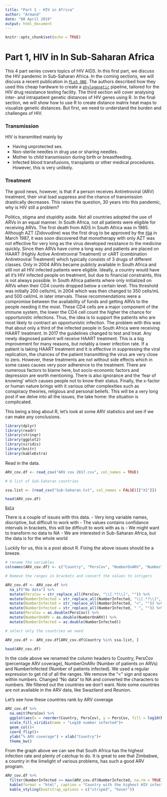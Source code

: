 ```yaml
---
title: "Part 1 - HIV in Africa"
author: "Armand"
date: "08 April 2019"
output: html_document
---
```


```r
knitr::opts_chunk$set(echo = TRUE)
```

# Part 1, HIV in In Sub-Saharan Africa

This 4 part series covers topics of HIV AIDS.  In this first part, we discuss the HIV pandemic in Sub-Saharan Africa.  In the coming sections, we will discuss a recent publication in [`PLoS ONE`](https://journals.plos.org/plosone/article?id=10.1371/journal.pone.0213241).  The authors described how they used this cheap hardware to create a [`phylogenetic`](https://en.wikipedia.org/wiki/Phylogenetics) pipeline, tailored for the HIV drug resistance testing facility.  The third section will cover analysing inter- and intrapatient genetic distances of HIV genes using R.  In the final section, we will show how to use R to create distance matrix heat maps to visualize genetic distances.  But first, we need to understand the burden and challenges of HIV.

### Transmission

HIV is transmitted mainly by 

- Having unprotected sex.
- Non-sterile needles in drug use or sharing needles.
- Mother to child transmission during birth or breastfeeding.
- Infected blood transfusions, transplants or other medical procedures. However, this is very unlikely.


### Treatment


The good news, however, is that if a person receives Antiretroviral (ARV) treatment, their viral load suppress and the chance of transmission drastically decreases.  This raises the question, 30 years into this pandemic, why is HIV still a problem?


Politics, stigma and stupidity aside.  Not all countries adopted the use of ARVs in an equal manner.  In South Africa, not all patients were eligible for receiving ARVs.  The first death from AIDS in South Africa was in 1985.  Although AZT (Zidovudine) was the first drug to be approved by the [`FDA`](https://www.fda.gov/forpatients/illness/hivaids/history/ucm151074.htm) in March 1987, it was soon discovered that monotherapy with only AZT was not effective for very long as the virus developed resistance to the medicine quickly.  Since then ARVs have come a long way and patients are placed on HAART (Highly Active Antiretroviral Treatment) or cART (combination Antiretroviral Treatment) which typically consists of 3 drugs of different classes.  Only in 2004 ARVs became publicly available in South Africa and still not all HIV infected patients were eligible.  Ideally, a country would have all it's HIV infected people on treatment, but due to financial constraints, this is not always possible.  In South Africa patients where only initialized on ARVs when their CD4 counts dropped below a certain level.  This threshold was initially 200 cells/mL in 2004 which was then changed to 350 cells/mL and 500 cell/mL in later intervals.  These recommendations were a compromise between the availability of funds and getting ARVs to the people needing it the most.  These CD4 cells are a major component of the immune system, the lower the CD4 cell count the higher the chance for opportunistic infections.  Thus, the idea is to support the patients who are most likely to contract an opportunistic infection.  The problem with this was that about only a third of the infected people in South Africa were receiving HAART treatment.  In 2017 the guidelines changed to test and treat.  Any newly diagnosed patient will receive HAART treatment.  This is a big improvement for many reasons, but notably a lower infection rate.  If a patient is taking HAART treatment and it is effective in suppressing the viral replication, the chances of the patient transmitting the virus are very close to zero.  However, these treatments are not without side effects which in some cases causes very poor adherence to the treatment.  There are numerous factors to blame here, but socio-economic factors and depression are worth mentioning.  There is also ignorance and the 'fear of knowing' which causes people not to know their status.  Finally, the x-factor or human nature brings with it various other complexities such as conspiracy theories, religious and personal beliefs.  This will be a very long post if we delve into all the issues, the take home: the situation is complicated.

This being a blog about R, let's look at some ARV statistics and see if we can make any conclusions.


```r

library(dplyr)
library(readr)
library(stringr)
library(ggplot2)
library(viridis)
library(knitr)
library(kableExtra)
```


Read in the data.

```r
ARV_cov.df <- read_csv("ARV cov 2017.csv", col_names = TRUE)

# A list of Sub-Saharan countries

ssa.list <- (read_csv("Sub-Saharan.txt", col_names = FALSE)[["X1"]])

head(ARV_cov.df)
```

[`Data`](http://apps.who.int/gho/data/node.main.626)

There is a couple of issues with this data.
- Very long variable names, discriptive, but difficult to work with
- The values contains confidance intervals in brackets, this will be difficult to work with as is
- We might want to transform no data to NA
- We are interested in Sub-Saharan Africa, but the data is for the whole world


Luckily for us, this is a post about R. Fixing the above issues should be a breeze.


```r
# rename the variables
colnames(ARV_cov.df) <- c("Country", "PersCov", "NumberOnARV", "NumberInfected")

# Remove the ranges in brackets and convert the values to intigers

ARV_cov.df <- ARV_cov.df %>% 
  na_if("No data") %>% 
  mutate(PersCov = str_replace_all(PersCov, "\\[.*?\\]", "")) %>% 
  mutate(NumberInfected = str_replace_all(NumberInfected, "\\[.*?\\]", "")) %>% 
  mutate(NumberInfected = str_replace_all(NumberInfected, "<", "")) %>%
  mutate(NumberInfected = str_replace_all(NumberInfected, " ", "")) %>%
  mutate(PersCov = as.double(PersCov)) %>% 
  mutate(NumberOnARV = as.double(NumberOnARV)) %>% 
  mutate(NumberInfected = as.double(NumberInfected))

# select only the countries we need

ARV_cov.df <- ARV_cov.df[ARV_cov.df$Country %in% ssa.list, ]

head(ARV_cov.df)
```

In the code above we renamed the column headers to Country, PersCov (percentage ARV coverage), NumberOnARv (Number of patients on ARVs) and NumberInfected (Number of patients infected).  We used a regular expression to get rid of all the ranges.  We remove the "<" sign and spaces within numbers.  Changed "No data" to NA and converted the characters to numbers. We filtered out the countries we don't want.  Note some countries are not available in the ARV data, like Swaziland and Reunion.


Let's see how these countries rank by ARV coverage

```r
ARV_cov.df %>% 
  na.omit(PersCov) %>% 
  ggplot(aes(x = reorder(Country, PersCov), y = PersCov, fill = log10(NumberInfected)))+
  scale_fill_viridis(name = "Log10 number infected")+
  geom_col()+
  coord_flip()+
  ylab("% ARV coverage") + xlab("Country")+
  theme_bw()


```


From the graph above we can see that South Africa has the highest infection rate and plenty of catchup to do.  It is great to see that Zimbabwe, a country in the limelight of various problems, has such a good ARV program.

```r

ARV_cov.df %>% 
  filter(NumberInfected >= max(ARV_cov.df$NumberInfected, na.rm = TRUE)) %>% 
  kable(format = "html", caption = "Country with the highest HIV infection") %>% 
  kable_styling(bootstrap_options = c("striped", "hover"))


```

















